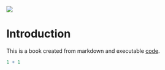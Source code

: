 ![](cover2.png)

# Introduction

This is a book created from markdown and executable [code](https://github.com/eddychetz/business-science-book).

```r
1 + 1
```
